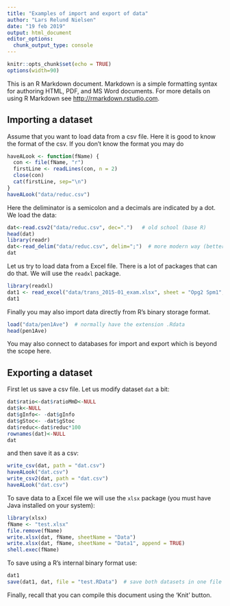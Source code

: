 ```yaml
---
title: "Examples of import and export of data"
author: "Lars Relund Nielsen"
date: "19 feb 2019"
output: html_document
editor_options: 
  chunk_output_type: console
---
```


```r
knitr::opts_chunk$set(echo = TRUE)
options(width=90)
```

This is an R Markdown document. Markdown is a simple formatting syntax for authoring HTML, PDF, and MS Word documents. For more details on using R Markdown see <http://rmarkdown.rstudio.com>.



## Importing a dataset

Assume that you want to load data from a csv file. Here it is good to know the format of the csv. If you don't know the format you may do 

```r
haveALook <- function(fName) {
  con <- file(fName, "r")
  firstLine <- readLines(con, n = 2)
  close(con)
  cat(firstLine, sep="\n")
}
haveALook("data/reduc.csv")
```

Here the deliminator is a semicolon and a decimals are indicated by a dot. We load the data:

```r
dat<-read.csv2("data/reduc.csv", dec=".")   # old school (base R)
head(dat)
library(readr)
dat<-read_delim("data/reduc.csv", delim=";")  # more modern way (better)
dat
```

Let us try to load data from a Excel file. There is a lot of packages that can do that. We will use the `readxl` package.

```r
library(readxl)
dat1 <- read_excel("data/trans_2015-01_exam.xlsx", sheet = "Opg2 Spm1", range="A1:G29")
dat1
```


Finally you may also import data directly from R's binary storage format. 

```r
load("data/pen1Ave")  # normally have the extension .Rdata
head(pen1Ave)
```

You may also connect to databases for import and export which is beyond the scope here. 


## Exporting a dataset

First let us save a csv file. Let us modify dataset `dat` a bit:

```r
dat$ratio<-dat$ratioMmD<-NULL
dat$k<-NULL
dat$gInfo<- -dat$gInfo
dat$gStoc<- -dat$gStoc
dat$reduc<-dat$reduc*100
rownames(dat)<-NULL
dat
```

and then save it as a csv:

```r
write_csv(dat, path = "dat.csv")
haveALook("dat.csv")
write_csv2(dat, path = "dat.csv")
haveALook("dat.csv")
```

To save data to a Excel file we will use the `xlsx` package (you must have Java installed on your system):

```r
library(xlsx)
fName <- "test.xlsx"
file.remove(fName)
write.xlsx(dat, fName, sheetName = "Data")
write.xlsx(dat, fName, sheetName = "Data1", append = TRUE)
shell.exec(fName)
```

To save using a R's internal binary format use:

```r
dat1
save(dat1, dat, file = "test.RData")  # save both datasets in one file
```


Finally, recall that you can compile this document using the 'Knit' button. 




